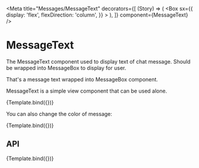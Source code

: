 
<Meta
	title="Messages/MessageText"
	decorators={[
		(Story) => (
			<Box
				sx={{
					display: 'flex',
					flexDirection: 'column',
				}}
			>
				<Story />
			</Box>
		),
	]}
	component={MessageText}
/>

# MessageText

The MessageText component used to display text of chat message. Should be wrapped into MessageBox to display for user.

<Canvas>
	<Story name="Overview">
		<MessageBox position="start" orientation="left" component={MessageText}>
			That's a message text wrapped into MessageBox component.
		</MessageBox>
	</Story>
</Canvas>

MessageText is a simple view component that can be used alone.


<Canvas>
	<Story
		args={{
			children: "Hey! I'm a standalone message text!",
		}}
		name="Standalone"
	>
		{Template.bind({})}
	</Story>
</Canvas>

You can also change the color of message:

<Canvas>
	<Story args={{ color: 'primary', children: 'I am colored!' }} name="Colored">
		{Template.bind({})}
	</Story>
</Canvas>

## API

<Canvas>
	<Story args={{ children: 'Change me with controls below!' }} name="API">
		{Template.bind({})}
	</Story>
</Canvas>

<ArgsTable story="API" />
